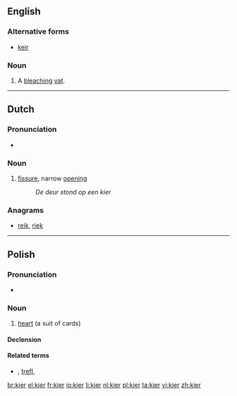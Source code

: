 ==English==

===Alternative forms===
* [[keir]]

===Noun===
{{en-noun}}

# A [[bleach]]ing [[vat]].

----

==Dutch==

===Pronunciation===
* {{rhymes|iːr|lang=nl}}

===Noun===
{{nl-noun|g1=m|g2=f|kieren|kiertje}}

# [[fissure]], narrow [[opening]]
#:''De deur stond op een kier''

===Anagrams===
* [[reik#Dutch|reik]], [[riek#Dutch|riek]]

----

==Polish==

===Pronunciation===
* {{IPA|/kʲɛr/|lang=pl}}

===Noun===
{{pl-noun|m}}

# {{card games|lang=pl}} [[heart]] (a suit of cards)

====Declension====
{{pl-decl-noun
|kier|kiery
|kiera|kierów/kier
|kierowi|kierom
|kier (kiera)|kiery
|kierem|kierami
|kierze|kierach
|kierze|kiery
}}

====Related terms====
* {{l|pl|karo}}, [[trefl]], {{l|pl|pik}}

[[br:kier]]
[[el:kier]]
[[fr:kier]]
[[io:kier]]
[[li:kier]]
[[nl:kier]]
[[pl:kier]]
[[ta:kier]]
[[vi:kier]]
[[zh:kier]]